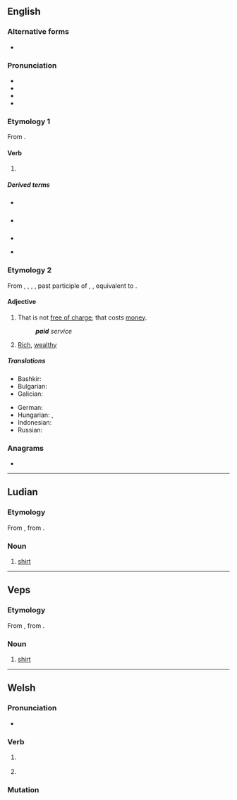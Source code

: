 ==English==

===Alternative forms===
* {{alter|en|payed||archaic}}

===Pronunciation===
* {{IPA|en|/ˈpeɪd/}}
* {{audio|en|en-us-paid.ogg|Audio (US)}}
* {{rhymes|en|eɪd|s=1}}
* {{homophones|en|payed}}

===Etymology 1===
From {{af|en|pay|-ed}}.

====Verb====
{{head|en|verb form}}

# {{en-past of|pay}}

=====Derived terms=====
{{top2}}
* {{l|en|better-paid}} {{q|adjective}}
* {{l|en|low-paid}} {{q|adjective}}
{{mid}}
* {{l|en|put paid to}}
* {{l|en|well-paid}} {{q|adjective}}
{{bottom}}

===Etymology 2===
From {{inh|en|enm|paid}}, {{m|enm|payd}}, {{m|enm|ipaid}}, {{m|enm|ypayd}}, past participle of {{der|en|enm|paien}}, {{m|enm|payen|t=to pay}}, equivalent to {{af|en|pay|-ed}}.

====Adjective====
{{en-adj|-}}

# That is not [[free of charge]]; that costs [[money]].
#: {{syn|en|nonfree|for-pay}}
#: {{antonyms|en|free|gratis}}
#: '''''paid''' service''
# {{lb|en|slang}} [[rich|Rich]], [[wealthy]]

=====Translations=====
{{trans-top|not free of charge}}
* Bashkir: {{t|ba|түләүле}}
* Bulgarian: {{t+|bg|платен}}
* Galician: {{t|gl|de pago}}
{{trans-mid}}
* German: {{t+|de|kostenpflichtig}}
* Hungarian: {{t|hu|fizetős}}, {{t+|hu|díjköteles}}
* Indonesian: {{t+|id|berbayar}}
* Russian: {{t+|ru|пла́тный}}
{{trans-bottom}}

===Anagrams===
* {{anagrams|en|a=adip|DIPA|PADI|apid|iPad}}

----

==Ludian==

===Etymology===
From {{inh|lud|fiu-fin-pro|*paita}}, from {{der|lud|gem-pro|*paidō}}.

===Noun===
{{head|lud|noun}}

# [[shirt]]

----

==Veps==

===Etymology===
From {{inh|vep|fiu-fin-pro|*paita}}, from {{der|vep|gem-pro|*paidō}}.

===Noun===
{{head|vep|noun}}

# [[shirt]]

----

==Welsh==

===Pronunciation===
* {{IPA|cy|/pai̯d/}}

===Verb===
{{cy-verb form}}

# {{lb|cy|literary}} {{inflection of|cy|peidio||3|s|pres:ind//fut}}
# {{lb|cy|literary|colloquial}} {{inflection of|cy|peidio||2|s|impr}}

===Mutation===
{{cy-mut}}